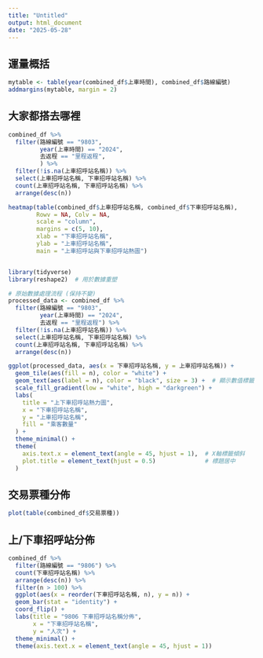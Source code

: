 ```yaml
---
title: "Untitled"
output: html_document
date: "2025-05-28"
---
```



## 運量概括

```r
mytable <- table(year(combined_df$上車時間), combined_df$路線編號)
addmargins(mytable, margin = 2)
```

## 大家都搭去哪裡

```r
combined_df %>%
  filter(路線編號 == "9803",
         year(上車時間) == "2024",
         去返程 == "里程返程",
         ) %>%
  filter(!is.na(上車招呼站名稱)) %>%
  select(上車招呼站名稱, 下車招呼站名稱) %>% 
  count(上車招呼站名稱, 下車招呼站名稱) %>% 
  arrange(desc(n))

heatmap(table(combined_df$上車招呼站名稱, combined_df$下車招呼站名稱),
        Rowv = NA, Colv = NA,
        scale = "column",
        margins = c(5, 10),
        xlab = "下車招呼站名稱",
        ylab = "上車招呼站名稱",
        main = "上車招呼站與下車招呼站熱圖")


library(tidyverse)
library(reshape2)  # 用於數據重塑

# 原始數據處理流程 (保持不變)
processed_data <- combined_df %>%
  filter(路線編號 == "9803",
         year(上車時間) == "2024",
         去返程 == "里程返程") %>%
  filter(!is.na(上車招呼站名稱)) %>%
  select(上車招呼站名稱, 下車招呼站名稱) %>% 
  count(上車招呼站名稱, 下車招呼站名稱) %>% 
  arrange(desc(n))

ggplot(processed_data, aes(x = 下車招呼站名稱, y = 上車招呼站名稱)) +
  geom_tile(aes(fill = n), color = "white") +
  geom_text(aes(label = n), color = "black", size = 3) +  # 顯示數值標籤
  scale_fill_gradient(low = "white", high = "darkgreen") +
  labs(
    title = "上下車招呼站熱力圖",
    x = "下車招呼站名稱",
    y = "上車招呼站名稱",
    fill = "乘客數量"
  ) +
  theme_minimal() +
  theme(
    axis.text.x = element_text(angle = 45, hjust = 1),  # X軸標籤傾斜
    plot.title = element_text(hjust = 0.5)              # 標題居中
  )
```

## 交易票種分佈

```r
plot(table(combined_df$交易票種))
```

## 上/下車招呼站分佈

```r
combined_df %>% 
  filter(路線編號 == "9806") %>% 
  count(下車招呼站名稱) %>% 
  arrange(desc(n)) %>% 
  filter(n > 100) %>%
  ggplot(aes(x = reorder(下車招呼站名稱, n), y = n)) +
  geom_bar(stat = "identity") +
  coord_flip() +
  labs(title = "9806 下車招呼站名稱分佈",
       x = "下車招呼站名稱",
       y = "人次") +
  theme_minimal() +
  theme(axis.text.x = element_text(angle = 45, hjust = 1))
```


